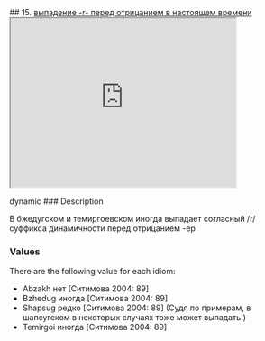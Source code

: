 ## 15. <a href =  'https://agricolamz.github.io/The_Circassian_Isoglosses_Database/15.html'>выпадение -r- перед отрицанием в настоящем времени</a><div class='box'><iframe src='https://agricolamz.github.io/The_Circassian_Isoglosses_Database/15.html' width = '400px' height = '300px'></iframe></div>dynamic
### Description

В бжедугском и темиргоевском иногда выпадает согласный /r/ суффикса динамичности перед отрицанием -ep

### Values
There are the following value for each idiom:

* Abzakh  нет [Ситимова 2004: 89] 
* Bzhedug  иногда [Ситимова 2004: 89] 
* Shapsug  редко [Ситимова 2004: 89] (Судя по примерам, в шапсугском в некоторых случаях тоже может выпадать.)
* Temirgoi  иногда [Ситимова 2004: 89] 

